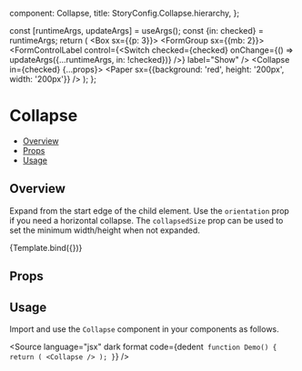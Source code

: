 
  component: Collapse,
  title: StoryConfig.Collapse.hierarchy,
};

<Meta title={meta.title} component={meta.component} />

  const [runtimeArgs, updateArgs] = useArgs();
  const {in: checked} = runtimeArgs;
  return (
    <Box sx={{p: 3}}>
      <FormGroup sx={{mb: 2}}>
        <FormControlLabel
          control={<Switch checked={checked} onChange={() => updateArgs({...runtimeArgs, in: !checked})} />}
          label="Show"
        />
      </FormGroup>
      <Collapse in={checked} {...props}>
        <Paper sx={{background: 'red', height: '200px', width: '200px'}} />
      </Collapse>
    </Box>
  );
};

# Collapse

- [Overview](#overview)
- [Props](#props)
- [Usage](#usage)

## Overview

Expand from the start edge of the child element. Use the `orientation` prop if you need a horizontal collapse. The
`collapsedSize` prop can be used to set the minimum width/height when not expanded.

<Canvas>
  <Story
    name="Overview"
    args={{in: false}}
    parameters={{
      docs: {iframeHeight: 476, inlineStories: false},
    }}
  >
    {Template.bind({})}
  </Story>
</Canvas>

## Props

<ArgsTable story="Overview" />

## Usage

Import and use the `Collapse` component in your components as follows.

<Source
  language="jsx"
  dark
  format
  code={dedent`
function Demo() {
  return (
    <Collapse />
  );
}`}
/>
